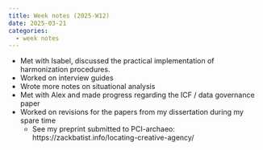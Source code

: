 ```yaml
---
title: Week notes (2025-W12)
date: 2025-03-21
categories:
  - week notes
---
```


- Met with Isabel, discussed the practical implementation of harmonization procedures.
- Worked on interview guides
- Wrote more notes on situational analysis
- Met with Alex and made progress regarding the ICF / data governance paper
- Worked on revisions for the papers from my dissertation during my spare time
  - See my preprint submitted to PCI-archaeo: https://zackbatist.info/locating-creative-agency/
